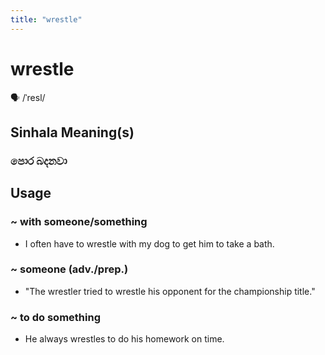 ```yaml
---
title: "wrestle"
---
```


# wrestle

🗣️ /ˈresl/

## Sinhala Meaning(s)

### පොර බදනවා

## Usage

### ~ with someone/something

- I often have to wrestle with my dog to get him to take a bath. 


### ~ someone (adv./prep.)

- "The wrestler tried to wrestle his opponent for the championship title." 


### ~ to do something

- He always wrestles to do his homework on time.

